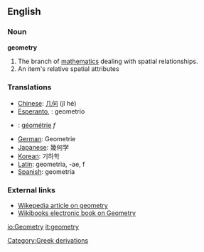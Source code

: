 ==English==

===Noun===
'''geometry'''
#The branch of [[mathematics]] dealing with spatial relationships.
#An item's relative spatial attributes


===Translations===
*[[Chinese]]: [[几何]] (jǐ hé)
*[[Esperanto]], {{io}} : geometrio
* {{fr}} : [[géométrie]] ''f''
*[[German]]: Geometrie
*[[Japanese]]: 幾何学
*[[Korean]]: 기하학
*[[Latin]]: geometria, -ae, f
*[[Spanish]]: geometría


===External links===
*[[w:geometry|Wikepedia article on geometry]]
*[http://en.wikibooks.org/wiki/Geometry Wikibooks electronic book on Geometry]

[[Category:Greek derivations]]

[[io:Geometry]]
[[it:geometry]]